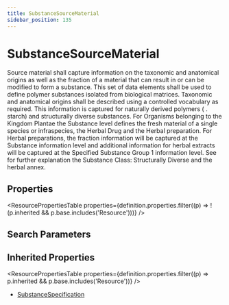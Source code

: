 ```yaml
---
title: SubstanceSourceMaterial
sidebar_position: 135
---
```



# SubstanceSourceMaterial

Source material shall capture information on the taxonomic and anatomical origins as well as the fraction of a material that can result in or can be modified to form a substance. This set of data elements shall be used to define polymer substances isolated from biological matrices. Taxonomic and anatomical origins shall be described using a controlled vocabulary as required. This information is captured for naturally derived polymers ( . starch) and structurally diverse substances. For Organisms belonging to the Kingdom Plantae the <Link to="/docs/api/fhir/resources/substance">Substance</Link> level defines the fresh material of a single species or infraspecies, the Herbal Drug and the Herbal preparation. For Herbal preparations, the fraction information will be captured at the <Link to="/docs/api/fhir/resources/substance">Substance</Link> information level and additional information for herbal extracts will be captured at the Specified <Link to="/docs/api/fhir/resources/substance">Substance</Link> <Link to="/docs/api/fhir/resources/group">Group</Link> 1 information level. See for further explanation the <Link to="/docs/api/fhir/resources/substance">Substance</Link> Class: Structurally Diverse and the herbal annex.

<Tabs queryString="section">
  <TabItem value="schema" label="Schema" default>

## Properties

<ResourcePropertiesTable
  properties={definition.properties.filter((p) => !(p.inherited && p.base.includes('Resource')))}
/>

## Search Parameters

<SearchParamsTable searchParams={definition.searchParameters} />

## Inherited Properties

<ResourcePropertiesTable properties={definition.properties.filter((p) => p.inherited && p.base.includes('Resource'))} />

  </TabItem>
<TabItem value="usage" label="Usage">
<div>   <a name="scope"> </a>     </div>
</TabItem>


<TabItem value="referencedBy" label="Referenced By">
<ul><li><a href="/docs/api/fhir/resources/substancespecification">SubstanceSpecification</a></li></ul>
</TabItem>
</Tabs>
